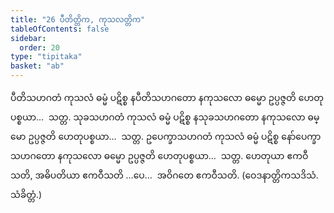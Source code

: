 ```yaml
---
title: "26 ပီတိတ္တိက, ကုသလတ္တိက"
tableOfContents: false
sidebar:
  order: 20
type: "tipitaka"
basket: "ab"
---
```



<DynamicBreadcrumb />

<Division number="43">

<Paragraph number="119">
ပီတိသဟဂတံ ကုသလံ ဓမ္မံ ပဋိစ္စ နပီတိသဟဂတော နကုသလော ဓမ္မော ဥပ္ပဇ္ဇတိ ဟေတုပစ္စယာ…  သတ္တ.
</Paragraph>

<Paragraph number="120">
သုခသဟဂတံ ကုသလံ ဓမ္မံ ပဋိစ္စ နသုခသဟဂတော နကုသလော ဓမ္မော ဥပ္ပဇ္ဇတိ ဟေတုပစ္စယာ…  သတ္တ.
</Paragraph>

<Paragraph number="121">
ဥပေက္ခာသဟဂတံ ကုသလံ ဓမ္မံ ပဋိစ္စ နော်ပေက္ခာသဟဂတော နကုသလော ဓမ္မော ဥပ္ပဇ္ဇတိ ဟေတုပစ္စယာ…  သတ္တ.
</Paragraph>

<Paragraph number="122">
ဟေတုယာ ဧကဝီသတိ, အဓိပတိယာ ဧကဝီသတိ …ပေ…  အဝိဂတေ ဧကဝီသတိ. (ဝေဒနာတ္တိကသဒိသံ. သံခိတ္တံ.)
</Paragraph>
</Division>